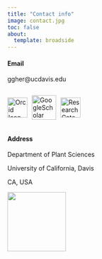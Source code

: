 ```yaml
---
title: "Contact info"
image: contact.jpg
toc: false
about: 
  template: broadside
---
```


::: {#hero-heading}
#### Email

ggher\@ucdavis.edu

<div style="display: flex; align-items: center; gap: 10px;">
<a href="https://orcid.org/0000-0002-1076-7200" target="_blank" rel="noopener noreferrer">
  <img src="ORCID_logo.png" alt="Orcid Icon" style="width:1.2cm; border:0;">
</a>

<a href="https://scholar.google.com/citations?user=e7hRmu0AAAAJ&hl=es&authuser=1" target="_blank" rel="noopener noreferrer">
  <img src="GoogleScholar_logo.png" alt="GoogleScholar Icon" style="width:1.45cm; border:0;">
</a>

<a href="https://www.researchgate.net/profile/Georgia-Hernandez?ev=hdr_xprf" target="_blank" rel="noopener noreferrer">
  <img src="ResearchGate_logo.png" alt="ResearchGate Icon" style="width:1.2cm; border:0;">
</a>

</div>


#### Address

Department of Plant Sciences

University of California, Davis

CA, USA

![](UCDavis_color.png){fig-align="left" width="3.5cm"}
:::
